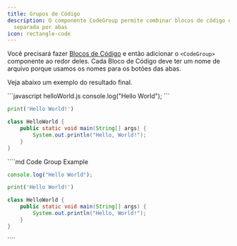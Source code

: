 ```yaml
---
title: Grupos de Código
description: O componente CodeGroup permite combinar blocos de código em uma exibição
  separada por abas
icon: rectangle-code
---
```


Você precisará fazer [Blocos de Código](/content/components/code) e então adicionar o `<CodeGroup>` componente ao redor deles. Cada Bloco de Código deve ter um nome de arquivo porque usamos os nomes para os botões das abas.

Veja abaixo um exemplo do resultado final.

<CodeGroup>
  ```javascript helloWorld.js
  console.log("Hello World");
  ```

  ```python hello_world.py
  print('Hello World!')
  ```

  ```java HelloWorld.java
  class HelloWorld {
      public static void main(String[] args) {
          System.out.println("Hello, World!");
      }
  }
  ```
</CodeGroup>

<RequestExample>
  ````md Code Group Example
  <CodeGroup>

  ```javascript helloWorld.js
  console.log("Hello World");
  ```

  ```python hello_world.py
  print('Hello World!')
  ```

  ```java HelloWorld.java
  class HelloWorld {
      public static void main(String[] args) {
          System.out.println("Hello, World!");
      }
  }
  ```

  </CodeGroup>
  ````
</RequestExample>
